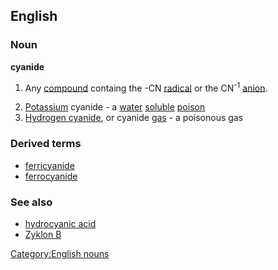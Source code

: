 ==English==
===Noun===
{{wikipedia}}
'''cyanide'''
#{{chemistry}} Any [[compound]] containg the -CN [[radical]] or the CN<sup>-1</sup> [[anion]].
#[[Potassium]] cyanide - a [[water]] [[soluble]] [[poison]]
#[[Hydrogen cyanide]], or cyanide [[gas]] - a poisonous gas

===Derived terms===
*[[ferricyanide]]
*[[ferrocyanide]]
===See also===
*[[hydrocyanic acid]]
*[[Zyklon B]]

[[Category:English nouns]]